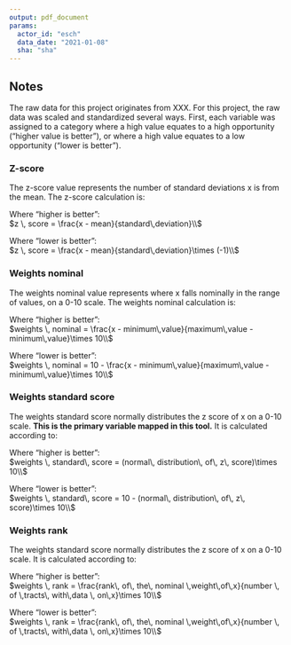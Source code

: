 ---
output: pdf_document
params: 
  actor_id: "esch" 
  data_date: "2021-01-08"
  sha: "sha"
---

<!-- \br -->
<!-- \br -->
<!-- \br -->
<!-- \br -->


## Notes

The raw data for this project originates from XXX. For this project, the raw data was scaled and standardized several ways. First, each variable was assigned to a category where a high value equates to a high opportunity ("higher value is better"), or where a high value equates to a low opportunity ("lower is better"). 
<br>

### Z-score
The z-score value represents the number of standard deviations x is from the mean. The z-score calculation is:

Where "higher is better": <br>
$z \, score = \frac{x - mean}{standard\,deviation}\\$

Where "lower is better":  <br>
$z \, score = \frac{x - mean}{standard\,deviation}\times (-1)\\$

### Weights nominal
The weights nominal value represents where x falls nominally in the range of values, on a 0-10 scale. The weights nominal calculation is:

Where "higher is better":  <br>
$weights \, nominal = \frac{x - minimum\,value}{maximum\,value - minimum\,value}\times 10\\$

Where "lower is better":  <br>
$weights \, nominal = 10 - \frac{x - minimum\,value}{maximum\,value - minimum\,value}\times 10\\$


### Weights standard score
The weights standard score normally distributes the z score of x on a 0-10 scale. **This is the primary variable mapped in this tool.** It is calculated according to:

Where "higher is better":  <br>
$weights \, standard\, score = (normal\, distribution\, of\, z\, score)\times 10\\$

Where "lower is better":  <br>
$weights \, standard\, score = 10 - (normal\, distribution\, of\, z\, score)\times 10\\$

### Weights rank
The weights standard score normally distributes the z score of x on a 0-10 scale. It is calculated according to:

Where "higher is better":  <br>
$weights \, rank = \frac{rank\, of\, the\, nominal \,weight\,of\,x}{number \, of \,tracts\, with\,data \, on\,x}\times 10\\$

Where "lower is better": <br>
$weights \, rank = \frac{rank\, of\, the\, nominal \,weight\,of\,x}{number \, of \,tracts\, with\,data \, on\,x}\times 10\\$
